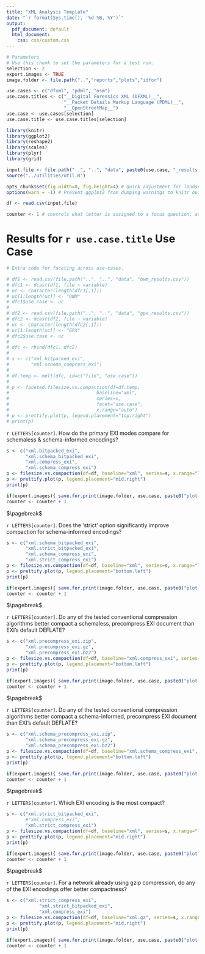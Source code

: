 ```yaml
---
title: "XML Analysis Template"
date: "`r format(Sys.time(), '%d %B, %Y')`"
output:
  pdf_document: default
  html_document:
    css: css/custom.css
---
```


```r
# Parameters
# Use this chunk to set the parameters for a test run.
selection <- 2
export.images <- TRUE
image.folder <- file.path("..","reports","plots","idfor")

use.cases <- c("dfxml", "pdml", "osm")
use.case.titles <- c("__Digital Forensics XML (DFXML)__",
                     "__Packet Details Markup Language (PDML)__",
                     "__OpenStreetMap__")
use.case <- use.cases[selection]
use.case.title <- use.case.titles[selection]

library(knitr)
library(ggplot2)
library(reshape2)
library(scales)
library(plyr)
library(grid)

input.file <- file.path("..", "..", "data", paste0(use.case, "_results.csv"))
source("../utilities/util.R")

opts_chunk$set(fig.width=8, fig.height=4) # Quick adjustment for landscape figures - only affects knitr output
options(warn = -1) # Prevent ggplot2 from dumping warnings to knitr output

df <- read.csv(input.file)

counter <- 1 # controls what letter is assigned to a focus question, as well as the letter appended to plot export filenames
```

# Results for `r use.case.title`  Use Case

```r
# Extra code for faceting across use-cases.

# df1 <- read.csv(file.path("..", "..", "data", "owm_results.csv"))
# dfc1 <- dcast(df1, file ~ variable)
# uc <- character(length(dfc1[,1]))
# uc[1:length(uc)] <- "OWM"
# dfc1$use.case <- uc
# 
# df2 <- read.csv(file.path("..", "..", "data", "gpx_results.csv"))
# dfc2 <- dcast(df2, file ~ variable)
# uc <- character(length(dfc2[,1]))
# uc[1:length(uc)] <- "GPX"
# dfc2$use.case <- uc
# 
# dfc <- rbind(dfc1, dfc2)
# 
# s <- c("xml.bitpacked_exi",
#        "xml.schema_compress_exi")
# 
# df.temp <- melt(dfc, id=c("file", "use.case"))
# 
# p <- faceted.filesize.vs.compaction(df=df.temp,
#                                baseline="xml",
#                                series=s,
#                                facet="use.case",
#                                x.range="auto")
# p <- prettify.plot(p, legend.placement="top.right")
# print(p)
```

`r LETTERS[counter]`. How do the primary EXI modes compare for schemaless & schema-informed encodings?

```r
s <- c("xml.bitpacked_exi",
       "xml.schema_bitpacked_exi",
       "xml.compress_exi",
       "xml.schema_compress_exi")
p <- filesize.vs.compaction(df=df, baseline="xml", series=s, x.range="log")
p <- prettify.plot(p, legend.placement="mid.right")
print(p)

if(export.images){ save.for.print(image.folder, use.case, paste0("plot-",letters[counter])) }
counter <- counter + 1
```

$\pagebreak$

`r LETTERS[counter]`. Does the ‘strict’ option significantly improve compaction for schema-informed encodings?

```r
s <- c("xml.schema_bitpacked_exi",
       "xml.strict_bitpacked_exi",
       "xml.schema_compress_exi",
       "xml.strict_compress_exi")
p <- filesize.vs.compaction(df=df, baseline="xml", series=s, x.range="log")
p <- prettify.plot(p, legend.placement="bottom.left")
print(p)

if(export.images){ save.for.print(image.folder, use.case, paste0("plot-",letters[counter])) }
counter <- counter + 1
```

$\pagebreak$

`r LETTERS[counter]`. Do any of the tested conventional compression algorithms better compact a schemaless, precompress EXI document than EXI's default DEFLATE?

```r
s <- c("xml.precompress_exi.zip",
       "xml.precompress_exi.gz",
       "xml.precompress_exi.bz2")
p <- filesize.vs.compaction(df=df, baseline="xml.compress_exi", series=s, x.range="log")
p <- prettify.plot(p, legend.placement="bottom.left")
print(p)

if(export.images){ save.for.print(image.folder, use.case, paste0("plot-",letters[counter])) }
counter <- counter + 1
```

$\pagebreak$

`r LETTERS[counter]`. Do any of the tested conventional compression algorithms better compact a schema-informed, precompress EXI document than EXI's default DEFLATE?

```r
s <- c("xml.schema_precompress_exi.zip",
       "xml.schema_precompress_exi.gz",
       "xml.schema_precompress_exi.bz2")
p <- filesize.vs.compaction(df=df, baseline="xml.schema_compress_exi", series=s, x.range="log")
p <- prettify.plot(p, legend.placement="bottom.left")
print(p)

if(export.images){ save.for.print(image.folder, use.case, paste0("plot-",letters[counter])) }
counter <- counter + 1
```

$\pagebreak$

`r LETTERS[counter]`. Which EXI encoding is the most compact?

```r
s <- c("xml.strict_bitpacked_exi",
       #"xml.compress_exi",
       "xml.strict_compress_exi")
p <- filesize.vs.compaction(df=df, baseline="xml", series=s, x.range="log")
p <- prettify.plot(p, legend.placement="mid.right")
print(p)

if(export.images){ save.for.print(image.folder, use.case, paste0("plot-",letters[counter])) }
counter <- counter + 1
```

$\pagebreak$

`r LETTERS[counter]`. For a network already using gzip compression, do any of the EXI encodings offer better compactness?

```r
s <- c("xml.strict_compress_exi",
            "xml.strict_bitpacked_exi",
            "xml.compress_exi")
p <- filesize.vs.compaction(df=df, baseline="xml.gz", series=s, x.range="log")
p <- prettify.plot(p, legend.placement="mid.right")
print(p)

if(export.images){ save.for.print(image.folder, use.case, paste0("plot-",letters[counter])) }
counter <- counter + 1
```
